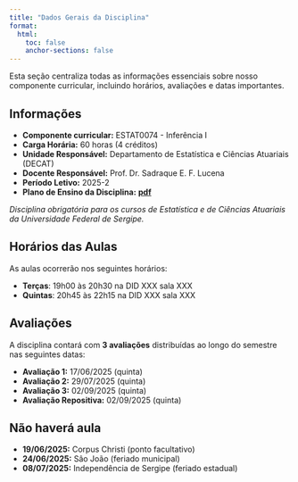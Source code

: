 ```yaml
---
title: "Dados Gerais da Disciplina"
format:
  html:
    toc: false
    anchor-sections: false
---
```


Esta seção centraliza todas as informações essenciais sobre nosso componente curricular, incluindo horários, avaliações e datas importantes.


## Informações

- **Componente curricular:** ESTAT0074 - Inferência I
- **Carga Horária:** 60 horas (4 créditos)
- **Unidade Responsável:** Departamento de Estatística e Ciências Atuariais (DECAT)
- **Docente Responsável:** Prof. Dr. Sadraque E. F. Lucena
- **Período Letivo:** 2025-2
- **Plano de Ensino da Disciplina:**  [**pdf**](/PDFs/plano_de_ensino_inferencia1.pdf){target="_blank"}

*Disciplina obrigatória para os cursos de Estatística e de Ciências Atuariais da Universidade Federal de Sergipe.*


## Horários das Aulas

As aulas ocorrerão nos seguintes horários:

- **Terças**: 19h00 às 20h30 na DID XXX sala XXX
- **Quintas**: 20h45 às 22h15 na DID XXX sala XXX



## Avaliações

A disciplina contará com **3 avaliações** distribuídas ao longo do semestre nas seguintes datas:

- **Avaliação 1:** 17/06/2025 (quinta)
- **Avaliação 2:** 29/07/2025 (quinta)
- **Avaliação 3:** 02/09/2025 (quinta)
- **Avaliação Repositiva:** 02/09/2025 (quinta)


## Não haverá aula

- **19/06/2025:** Corpus Christi (ponto facultativo)
- **24/06/2025:** Sâo João (feriado municipal)
- **08/07/2025:** Independência de Sergipe (feriado estadual)